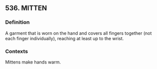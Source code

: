 ## 536. MITTEN
### Definition
A garment that is worn on the hand and covers all fingers together (not each finger individually), reaching at least up to the wrist.

### Contexts
Mittens make hands warm.

